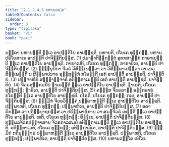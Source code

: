 ```yaml
---
title: "2.1.2.4.3 ນຫານວຄ຺ຄ"
tableOfContents: false
sidebar:
  order: 3
type: "tipitaka"
basket: "vi"
book: "pari"
---
```



<DynamicBreadcrumb />

<Division number="233" book="pari">

<Paragraph number="899" book="pari">
ນຄ຺ຄາ ນຫາຍນ຺ຕີ ທ຺ເວ ອາປຕ຺ຕິໂຍ ອາປຊ຺ຊຕິ. ນຫາຍຕິ, ປໂຍເຄ ທຸກ຺ກຏໍ; ນຫານປຣິໂຍສາເນ ອາປຕ຺ຕິ ປາຈິຕ຺ຕິຍສ຺ສ. (1)
</Paragraph>

<Paragraph number="900" book="pari">
ປມາຓາຕິກ຺ກນ຺ຕໍ ອຸທກສາຏິກໍ ກາຣາເປນ຺ຕີ ທ຺ເວ ອາປຕ຺ຕິໂຍ ອາປຊ຺ຊຕິ. ກາຣາເປຕິ, ປໂຍເຄ ທຸກ຺ກຏໍ; ກາຣາປິເຕ, ອາປຕ຺ຕິ ປາຈິຕ຺ຕິຍສ຺ສ. (2)
</Paragraph>

<Paragraph number="901" book="pari">
ຠິກ຺ຂຸນິຍາ ຈີວຣໍ ວິສິພ຺ເພຕ຺ວາ ວາ ວິສິພ຺ພາເປຕ຺ວາ ວາ ເນວ ສິພ຺ເພນ຺ຕີ ນ ສິພ຺ພາປນາຍ ອຸສ຺ສຸກ຺ກໍ ກໂຣນ຺ຕີ ເອກໍ ອາປຕ຺ຕິໍ ອາປຊ຺ຊຕິ. ປາຈິຕ຺ຕິຍໍ. (3)
</Paragraph>

<Paragraph number="902" book="pari">
ປຎ຺ຈາຫິກໍ ສງ຺ຆາຏິຈາຣໍ ອຕິກ຺ກາເມນ຺ຕີ ເອກໍ ອາປຕ຺ຕິໍ ອາປຊ຺ຊຕິ. ປາຈິຕ຺ຕິຍໍ. (4)
</Paragraph>

<Paragraph number="903" book="pari">
ຈີວຣສງ຺ກມນີຍໍ ຘາເຣນ຺ຕີ ທ຺ເວ ອາປຕ຺ຕິໂຍ ອາປຊ຺ຊຕິ. ຘາເຣຕິ, ປໂຍເຄ ທຸກ຺ກຏໍ; ຘາຣິເຕ, ອາປຕ຺ຕິ ປາຈິຕ຺ຕິຍສ຺ສ. (5)
</Paragraph>

<Paragraph number="904" book="pari">
ຄຓສ຺ສ ຈີວຣລາຠໍ ອນ຺ຕຣາຍໍ ກໂຣນ຺ຕີ ທ຺ເວ ອາປຕ຺ຕິໂຍ ອາປຊ຺ຊຕິ. ກໂຣຕິ, ປໂຍເຄ ທຸກ຺ກຏໍ; ກເຕ, ອາປຕ຺ຕິ ປາຈິຕ຺ຕິຍສ຺ສ. (6)
</Paragraph>

<Paragraph number="905" book="pari">
ຘມ຺ມິກໍ ຈີວຣວິຠງ຺ຄໍ ປຏິພາຫນ຺ຕີ ທ຺ເວ ອາປຕ຺ຕິໂຍ ອາປຊ຺ຊຕິ. ປຏິພາຫຕິ, ປໂຍເຄ ທຸກ຺ກຏໍ; ປຏິພາຫິເຕ, ອາປຕ຺ຕິ ປາຈິຕ຺ຕິຍສ຺ສ. (7)
</Paragraph>

<Paragraph number="906" book="pari">
ອຄາຣິກສ຺ສ ວາ ປຣິພ຺ພາຊກສ຺ສ ວາ ປຣິພ຺ພາຊິກາຍ ວາ ສມຓຈີວຣໍ ເທນ຺ຕີ ທ຺ເວ ອາປຕ຺ຕິໂຍ ອາປຊ຺ຊຕິ. ເທຕິ, ປໂຍເຄ ທຸກ຺ກຏໍ; ທິນ຺ເນ, ອາປຕ຺ຕິ ປາຈິຕ຺ຕິຍສ຺ສ. (8)
</Paragraph>

<Paragraph number="907" book="pari">
ທຸພ຺ພລຈີວຣປຈ຺ຈາສາຍ ຈີວຣກາລສມຍໍ ອຕິກ຺ກາເມນ຺ຕີ ທ຺ເວ ອາປຕ຺ຕິໂຍ ອາປຊ຺ຊຕິ. ອຕິກ຺ກາເມຕິ, ປໂຍເຄ ທຸກ຺ກຏໍ; ອຕິກ຺ກາມິເຕ, ອາປຕ຺ຕິ ປາຈິຕ຺ຕິຍສ຺ສ. (9)
</Paragraph>

<Paragraph number="908" book="pari">
ຘມ຺ມິກໍ ກຖິນຸທ຺ຘາຣໍ ປຏິພາຫນ຺ຕີ ທ຺ເວ ອາປຕ຺ຕິໂຍ ອາປຊ຺ຊຕິ. ປຏິພາຫຕິ, ປໂຍເຄ ທຸກ຺ກຏໍ; ປຏິພາຫິເຕ, ອາປຕ຺ຕິ ປາຈິຕ຺ຕິຍສ຺ສ. (10)

</Paragraph>
</Division>

<Paragraph number="909" type="center" book="pari">
ນຫານວຄ຺ໂຄ ຕຕິໂຍ.
</Paragraph>